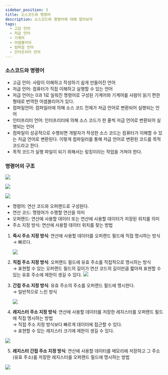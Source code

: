 ```yaml
---
sidebar_position: 3
title: 소스코드와 명령어
description: 소스코드와 명령어에 대해 알아보자
tags:
  - 고급 언어
  - 저급 언어
  - 기계어
  - 어셈블리어
  - 컴파일 언어
  - 인터프리터 언어
---
```



### 소스코드와 명령어

- 고급 언어: 사람이 이해하고 작성하기 쉽게 만들어진 언어
- 저급 언어: 컴퓨터가 직접 이해하고 실행할 수 있는 언어
- 저급 언어는 0과 1로 일워진 명령어로 구성된 기계어와 기계어를 사람이 읽기 편한 형태로 번역한 어셈블리어가 있다.
- 컴파일언어: 컴파일러에 의해 소스 코드 전체가 저급 언어로 변환되어 실행되는 언어
- 인터프리터 언어: 인터프리터에 의해 소스 코드가 한 줄씩 저급 언어로 변환되어 실행되는 언어
- 컴파일이 성공적으로 수행되면 개발자가 작성한 소스 코드는 컴퓨터가 이해할 수 있는 저급 언어로 변환된다. 이렇게 컴파일러를 통해 저급 언어로 변환된 코드를 목적 코드라고 한다.
- 목적 코드가 실행 파일이 되기 위해서는 링킹이라는 작업을 거쳐야 한다.

### 명령어의 구조

<Image
  src="https://user-images.githubusercontent.com/64428916/210548100-8c8e0fa9-50c9-41db-a12b-da029f271c7c.png"
  size="600"
/>

<Image
  src="https://user-images.githubusercontent.com/64428916/210548097-2b31b68f-02c7-40c7-8a13-1b0b8eaf0b1b.png"
  size="600"
/>

<Image
  src="https://user-images.githubusercontent.com/64428916/210548096-41338060-e2e9-4391-bf6d-0a4f429ee8cf.png"
  size="600"
/>

- 명령어: 연산 코드와 오퍼랜드로 구성된다.
- 연산 코드: 명령어가 수행할 연산을 의미
- 오퍼랜드: 연산에 사용할 데이터 또는 연산에 사용할 데이터가 저장된 위치를 의미
- 주소 지정 방식: 연산에 사용할 데이터 위치를 찾는 방법

1. **즉시 주소 지정 방식**: 연산에 사용할 데이터를 오퍼랜드 필드에 직접 명시하는 방식<br/>
   → 빠르다.

   <Image
     src="https://user-images.githubusercontent.com/64428916/210548094-fd4206a9-dd67-4071-8b5b-85091b99e66e.png"
     size="500"
   />

2. **직접 주소 지정 방식**: 오퍼랜드 필드에 유효 주소를 직접적으로 명시하는 방식<br/>
   → 표현할 수 있는 오퍼랜드 필드의 길이가 연산 코드의 길이만큼 짧아져 표현할 수 있는 유효 주소에 제한이 생길 수 있다.
   <Image
     src="https://user-images.githubusercontent.com/64428916/210548092-d2b86369-3982-4498-80c4-b9b1f20e1aa6.png"
     size="500"
   />
3. **간접 주소 지정 방식**: 유효 주소의 주소를 오퍼랜드 필드에 명시한다.<br/>
   → 일반적으로 느린 방식

   <Image
     src="https://user-images.githubusercontent.com/64428916/210548090-b00f9e1f-c2cb-4c87-b918-664fb8564641.png"
     size="500"
   />

4. **레지스터 주소 지정 방식**: 연산에 사용할 데이터를 저장한 레지스터를 오퍼랜드 필드에 직접 명시하는 방법<br/>
   → 직접 주소 지정 방식보다 빠르게 데이터에 접근할 수 있다.<br/>
   → 표현할 수 있는 레지스터 크기에 제한이 생길 수 있다.

<Image
  src="https://user-images.githubusercontent.com/64428916/210548088-de98e2ea-1a1d-4b00-bb41-d83687b4837b.png"
  size="500"
/>

5. **레지스터 간접 주소 지정 방식**: 연산에 사용할 데이터를 메모리에 저장하고 그 주소(유효 주소)를 저장한 레지스터를 오퍼랜드 필드에 명시하는 방법

<Image
  src="https://user-images.githubusercontent.com/64428916/210548084-da391877-2abb-4fa4-ae6c-4354be8616b6.png"
  size="600"
/>
